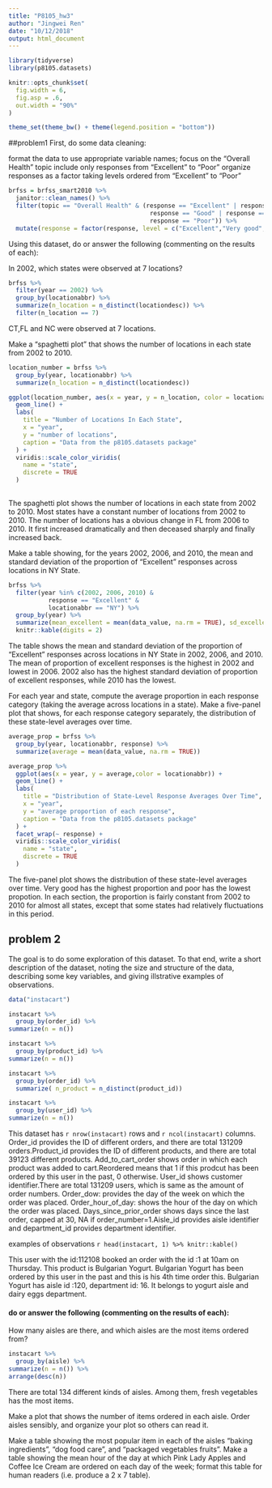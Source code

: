 ```yaml
---
title: "P8105_hw3"
author: "Jingwei Ren"
date: "10/12/2018"
output: html_document
---
```


```r
library(tidyverse)
library(p8105.datasets)

knitr::opts_chunk$set(
  fig.width = 6,
  fig.asp = .6,
  out.width = "90%"
)

theme_set(theme_bw() + theme(legend.position = "bottom"))
```

##problem1
First, do some data cleaning:

format the data to use appropriate variable names;
focus on the “Overall Health” topic
include only responses from “Excellent” to “Poor”
organize responses as a factor taking levels ordered from “Excellent” to “Poor”

```r
brfss = brfss_smart2010 %>% 
  janitor::clean_names() %>% 
  filter(topic == "Overall Health" & (response == "Excellent" | response == "Very good" |
                                       response == "Good" | response == "Fair" | 
                                       response == "Poor")) %>% 
  mutate(response = factor(response, level = c("Excellent","Very good", "Good", "Fair", "Poor")))
```

Using this dataset, do or answer the following (commenting on the results of each):

In 2002, which states were observed at 7 locations?
```r
brfss %>% 
  filter(year == 2002) %>% 
  group_by(locationabbr) %>% 
  summarize(n_location = n_distinct(locationdesc)) %>% 
  filter(n_location == 7)
```
CT,FL and NC were observed at 7 locations.

Make a “spaghetti plot” that shows the number of locations in each state from 2002 to 2010.

```r
location_number = brfss %>% 
  group_by(year, locationabbr) %>% 
  summarize(n_location = n_distinct(locationdesc)) 

ggplot(location_number, aes(x = year, y = n_location, color = locationabbr)) +
  geom_line() +
  labs(
    title = "Number of Locations In Each State",
    x = "year",
    y = "number of locations",
    caption = "Data from the p8105.datasets package"
  ) +
  viridis::scale_color_viridis(
    name = "state", 
    discrete = TRUE
  ) 
  
```

The spaghetti plot shows the number of locations in each state from 2002 to 2010. Most states have a constant number of locations from 2002 to 2010. The number of locations has a obvious change in FL from 2006 to 2010. It first increased dramatically and then deceased sharply and finally increased back.

Make a table showing, for the years 2002, 2006, and 2010, the mean and standard deviation of the proportion of “Excellent” responses across locations in NY State.

```r
brfss %>% 
  filter(year %in% c(2002, 2006, 2010) & 
           response == "Excellent" &
           locationabbr == "NY") %>% 
  group_by(year) %>% 
  summarize(mean_excellent = mean(data_value, na.rm = TRUE), sd_excellent = sd(data_value)) %>% 
  knitr::kable(digits = 2)

```

The table shows the mean and standard deviation of the proportion of “Excellent” responses across locations in NY State in 2002, 2006, and 2010. The mean of proportion of excellent responses is the highest in 2002 and lowest in 2006. 2002 also has the highest standard deviation of proportion of excellent responses, while 2010 has the lowest.


For each year and state, compute the average proportion in each response category (taking the average across locations in a state). Make a five-panel plot that shows, for each response category separately, the distribution of these state-level averages over time.

```r
average_prop = brfss %>% 
  group_by(year, locationabbr, response) %>% 
  summarize(average = mean(data_value, na.rm = TRUE)) 

average_prop %>%
  ggplot(aes(x = year, y = average,color = locationabbr)) +
  geom_line() +
  labs(
    title = "Distribution of State-Level Response Averages Over Time",
    x = "year",
    y = "average proportion of each response",
    caption = "Data from the p8105.datasets package"
  ) +
  facet_wrap(~ response) +
  viridis::scale_color_viridis(
    name = "state", 
    discrete = TRUE
  ) 
```

The five-panel plot shows the distribution of these state-level averages over time. Very good has the highest proportion and poor has the lowest propotion. In each section, the proportion is fairly constant from 2002 to 2010 for almost all states, except that some states had relatively fluctuations in this period.

## problem 2

The goal is to do some exploration of this dataset. To that end, write a short description of the dataset, noting the size and structure of the data, describing some key variables, and giving illstrative examples of observations.

```r
data("instacart")

instacart %>%
  group_by(order_id) %>%
summarize(n = n())

instacart %>%
  group_by(product_id) %>%
summarize(n = n())

instacart %>% 
  group_by(order_id) %>% 
  summarize( n_product = n_distinct(product_id))

instacart %>%
  group_by(user_id) %>%
summarize(n = n())


```

This dataset has `r nrow(instacart)` rows and `r ncol(instacart)` columns. 
Order_id provides the ID of different orders, and there are total 131209 orders.Product_id provides the ID of different products, and there are total 39123 different products. Add_to_cart_order shows order in which each product was added to cart.Reordered means that 1 if this prodcut has been ordered by this user in the past, 0 otherwise. User_id shows customer identifier.There are total 131209 users, which is same as the amount of order numbers. Order_dow: provides the day of the week on which the order was placed. Order_hour_of_day: shows the hour of the day on which the order was placed. Days_since_prior_order shows days since the last order, capped at 30, NA if order_number=1.Aisle_id provides aisle identifier and department_id provides department identifier.

examples of observations
`r head(instacart, 1) %>% knitr::kable()`

This user with the id:112108 booked an order with the id :1 at 10am on Thursday. This product is Bulgarian Yogurt. Bulgarian Yogurt has been ordered by this user in the past and this is his 4th time order this.  Bulgarian Yogurt has aisle id :120, department id: 16. It belongs to yogurt aisle and dairy eggs department. 


#### do or answer the following (commenting on the results of each):

How many aisles are there, and which aisles are the most items ordered from?
```r
instacart %>%
  group_by(aisle) %>%
summarize(n = n()) %>%
arrange(desc(n))


```
There are total 134 different kinds of aisles. Among them, fresh vegetables has the most items.

Make a plot that shows the number of items ordered in each aisle. Order aisles sensibly, and organize your plot so others can read it.

Make a table showing the most popular item in each of the aisles “baking ingredients”, “dog food care”, and “packaged vegetables fruits”.
Make a table showing the mean hour of the day at which Pink Lady Apples and Coffee Ice Cream are ordered on each day of the week; format this table for human readers (i.e. produce a 2 x 7 table).





